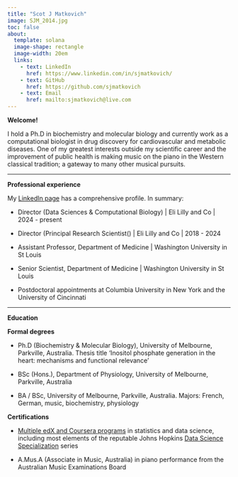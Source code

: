 ```yaml
---
title: "Scot J Matkovich"
image: SJM_2014.jpg
toc: false
about: 
  template: solana
  image-shape: rectangle
  image-width: 20em
  links:
    - text: LinkedIn
      href: https://www.linkedin.com/in/sjmatkovich/
    - text: GitHub
      href: https://github.com/sjmatkovich
    - text: Email
      href: mailto:sjmatkovich@live.com
---
```


**Welcome!**

I hold a Ph.D in biochemistry and molecular biology and currently work as a computational biologist in drug discovery for cardiovascular and metabolic diseases. One of my greatest interests outside my scientific career and the improvement of public health is making music on the piano in the Western classical tradition; a gateway to many other musical pursuits.

------------------------------------------------------------------------

**Professional experience**

My [LinkedIn page](https://www.linkedin.com/in/sjmatkovich "Scot Matkovich's LinkedIn page") has a comprehensive profile. In summary:

-   Director (Data Sciences & Computational Biology) \| Eli Lilly and Co \| 2024 - present

-   Director (Principal Research Scientist() \| Eli Lilly and Co \| 2018 - 2024

-   Assistant Professor, Department of Medicine \| Washington University in St Louis

-   Senior Scientist, Department of Medicine \| Washington University in St Louis

-   Postdoctoral appointments at Columbia University in New York and the University of Cincinnati

------------------------------------------------------------------------

**Education**

**Formal degrees**

-   Ph.D (Biochemistry & Molecular Biology), University of Melbourne, Parkville, Australia. Thesis title 'Inositol phosphate generation in the heart: mechanisms and functional relevance'

-   BSc (Hons.), Department of Physiology, University of Melbourne, Parkville, Australia

-   BA / BSc, University of Melbourne, Parkville, Australia. Majors: French, German, music, biochemistry, physiology

**Certifications**

-   [Multiple edX and Coursera programs](https://www.linkedin.com/in/sjmatkovich/details/certifications/) in statistics and data science, including most elements of the reputable Johns Hopkins [Data Science Specialization](https://datasciencespecialization.github.io/ "JHU Data Science Specialization") series

-   A.Mus.A (Associate in Music, Australia) in piano performance from the Australian Music Examinations Board
